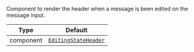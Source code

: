 Component to render the header when a message is been edited on the message input.

| Type      | Default                                                                    |
| --------- | -------------------------------------------------------------------------- |
| component | [`EditingStateHeader`](../../../../ui-components/editing_state_header.mdx) |
